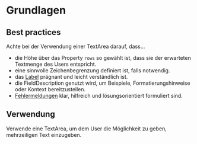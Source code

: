 # Grundlagen

## Best practices

Achte bei der Verwendung einer TextArea darauf, dass...

- die Höhe über das Property `rows` so gewählt ist, dass sie der erwarteten Textmenge des Users entspricht.
- eine sinnvolle Zeichenbegrenzung definiert ist, falls notwendig.
- das [Label](/03-components/content/label) prägnant und leicht verständlich ist.
- die FieldDescription genutzt wird, um Beispiele, Formatierungshinweise oder Kontext bereitzustellen.
- [Fehlermeldungen](/02-fehlermeldungen) klar, hilfreich und lösungsorientiert formuliert sind.

## Verwendung

Verwende eine TextArea, um dem User die Möglichkeit zu geben, mehrzeiligen Text einzugeben.
